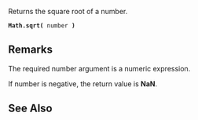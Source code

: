 Returns the square root of a number.

 '''Math.sqrt(''' number ''')''' 
==Remarks==
The required number argument is a numeric expression.

If number is negative, the return value is '''NaN'''.


==See Also==

              
